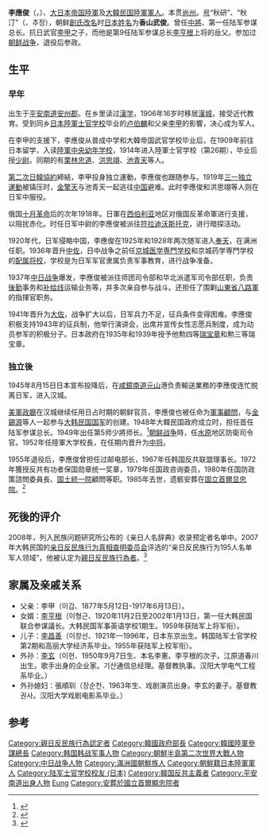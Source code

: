 {{Infobox officeholder
|name         = 李應俊<br />이응준
|birth_date   = 1890年8月12日
|birth_place  = {{KOR-1888}}[[平安南道|平安南道]][[安州市|安州郡]]
|death_date   = {{death date and age|1985|7|8|1890|8|12|df=y}}
|death_place  = {{ROK-1981|short=yes}}[[首爾特別市|首爾特別市]]
|nationality = {{ROK-1981}}
|image        = General Lee Eung-jun 1948.jpg
|caption      = 
|nickname     = 
|allegiance   = 
|branch       = {{Army|Empire of Japan}}<br />{{ROKA}}
|serviceyears = 1914－1945（大日本帝國陸軍）<br />1945－1956（大韓民国陸軍）
|rank         = {{flagicon image|帝國陸軍の階級―肩章―大佐.svg}}[[大佐|大佐]]（[[大日本帝國陸軍|大日本帝國陸軍]]）<br />{{flagicon image|18.SKA-LG.svg}}[[中将|中将]]（[[大韓民國陸軍|大韓民國陸軍]]）
|commands     = 
|battles      = [[朝鲜战争|朝鲜战争]] 
|awards       = 
}}
'''李應俊'''（{{lang-ko|이응준}}，{{bd|1890年|8月12日|1985年|7月8日|catIdx=Lee}}）、[[大日本帝国陸軍|大日本帝国陸軍]]及[[大韓民国陸軍|大韓民国陸軍]][[軍人|軍人]]。本贯[[尚州|尚州]]。[[雅号|号]]“秋研”、“秋汀”（{{Lang|ko|추연}}、추정），朝鲜[[創氏改名|創氏改名]]时[[日本姓名|日本姓名]]为'''香山武俊'''。曾任[[中將|中將]]、第一任陆军参谋总长。抗日武官[[李甲_(朝鲜)|李甲]]之子，而他是第9任陆军参谋总长[[李亨根|李亨根]]上将的岳父。参加过[[朝鲜战争|朝鲜战争]]，退役后参政。

== 生平 ==
=== 早年 ===
出生于[[平安南道|平安南道]][[安州市|安州郡]]。在乡里读过[[漢学|漢学]]，1906年16岁时移居[[漢城|漢城]]，接受近代教育。受到同乡[[日本|日本]][[陸軍士官学校_(日本)|陸軍士官学校]]毕业的[[卢伯麟|卢伯麟]]和父亲[[李甲_(朝鲜)|李甲]]的影響，决心成为军人。

在李甲的支援下，李應俊从普成中学和大韓帝国武官学校毕业后，在1909年前往日本留学，入读[[陸軍幼年学校|陸軍中央幼年学校]]，1914年进入陸軍士官学校（第26期），毕业后授[[少尉|少尉]]。同期的有[[栗林忠道|栗林忠道]]、[[洪思翊|洪思翊]]、[[池青天|池青天]]等人。

[[乙巳條約|第二次日韓協約]]締結，李甲投身独立運動，李應俊也跟随参与。1919年[[三一独立運動|三一独立運動]]被镇压时，[[金擎天|金擎天]]与池青天一起逃往[[中国大陸|中国]]避难。此时李應俊和洪思翊等人则在日军中服役。

俄国[[十月革命|十月革命]]后的次年1918年。日軍在[[西伯利亚|西伯利亚]]地区对俄国反革命軍进行支援，以阻扰赤化。时任日军中尉的李應俊被派往[[符拉迪沃斯托克|符拉迪沃斯托克]]，进行暗探活动。

1920年代，日军侵略中国，李應俊在1925年和1928年两次随军进入[[奉天|奉天]]，在满洲任职。1936年晋升[[中佐|中佐]]，日中战争之前任[[京城医学専門学校|京城医学専門学校]]和京城药学専門学校的[[学校教练|配属将校]]，学校是为日军军官隶属负责军事教育，进行战争准备。

1937年[[中国抗日战争|中日战争]]爆发，李應俊被派往师团司令部和华北派遣军司令部任职，负责[[後勤|後勤]]事务和[[补给线|补给线]]运输业务等，并多次亲自参与战斗。还担任了围剿[[山東省|山東省]][[八路軍|八路軍]]的指揮官职务。

1941年晋升为[[大佐|大佐]]，战争扩大以后，日军兵力不足，征兵条件变得困难。李應俊积极支持1943年的征兵制，他举行演讲会，出席并宣传女性志愿兵制度，成为动员参军的积极分子。日本政府在1935年和1939年授予他勲四等[[瑞宝章|瑞宝章]]和勲三等瑞宝章。

=== 独立後 ===
1945年8月15日日本宣布投降后，在[[咸鏡南道|咸鏡南道]][[元山市|元山]]港负责輸送業務的李應俊连忙脱离日军，进入汉城。

[[美軍政廳|美軍政廳]]在汉城继续任用日占时期的朝鲜官员，李應俊也被任命为[[軍事顧問|軍事顧問]]，与[[金錫源|金錫源]]等人一起参与[[大韩民国国军|大韩民国国军]]的创建。1948年大韓民国政府成立时，担任首任陆军参谋总长。1949年出任第5师少將师长。<ref>{{cite web|url=http://newslibrary.naver.com/viewer/index.nhn?articleId=1950042300329202009&editNo=1&printCount=1&publishDate=1950-04-23&officeId=00032&pageNo=2&printNo=1140&publishType=00020|title=參謀副長에 金大領就任|publisher=경향신문|date=1950-04-23|인용문=<!--국방부에서는 四월二十二일부로 다음과 같은 인사이동을 발표하였다. 陸軍大領 金白一 補 參謀副長代理 陸軍中領 崔慶萬 補 高級副官代理 陸軍小將 李應俊 命 第五師團長 陸軍大領 白善燁 第一師團長 陸軍 大領 劉升烈 命 第三社團長 그런데 참모부장 정일권(丁一權) 준장과 고급부관 황헌친(黃憲親) 대령은 각각 동직을 免하고 미국 제육군학교 파견을 명하여 미국으로 출발하게 되었으며 三사단장 김백일 五사단장 백선엽 第一사단장 유승렬 대령은 각각 동직을 면하고 이상과 같이 이동된 것이라 한다.-->|access-date=2014-04-08|archive-date=2020-04-03|archive-url=https://web.archive.org/web/20200403210246/https://newslibrary.naver.com/viewer/index.nhn?articleId=1950042300329202009&editNo=1&printCount=1&publishDate=1950-04-23&officeId=00032&pageNo=2&printNo=1140&publishType=00020|dead-url=no}}</ref>[[朝鲜战争|朝鲜战争]]時，任[[水原市|水原]]地区防衛司令官。1952年任陸軍大学校長，在任期内晋升为[[中将|中将]]。

1955年退役后，李應俊曾担任过邮电部长，1967年任韩国反共联盟理事长。1972年獲授反共有功者保国勋章统一奖章，1979年任国政咨询委员，1980年任国防政策諮問委員長、[[大韓民国統一部|国土統一院]]顧問等职。1985年去世，遗骸安葬在[[國立首爾顯忠院|国立首爾显忠院]]。<ref>{{cite web
|url=http://www.chammalo.com/serial_read.html?uid=7368&section=section12
|title=죽어서도 차별받는 독립운동가 묘역 - 국립묘지를 바로 잡아야 할 이유
|publisher=방학진 기자 참말로
|date=2007-06-17
|access-date=2014-04-08
|archive-url=https://web.archive.org/web/20180407184022/http://www.chammalo.com/serial_read.html?uid=7368&section=section12
|archive-date=2018-04-07
|dead-url=yes
}}</ref>

== 死後的评介 ==
2008年，列入民族问题研究所公布的《亲日人名辞典》收录预定者名单中。2007年大韩民国的[[亲日反民族行为真相查明委员会|亲日反民族行为真相查明委员会]]评选的“亲日反民族行为195人名单军人领域”，他被认定为[[親日反民族行為者|親日反民族行為者]]。<ref>{{cite web|url=http://www.donga.com/docs/magazine/shin/2006/10/25/200610250500004/200610250500004_1.html
|title=<nowiki>[6·25 50주년 특별연재｜‘잊혀진 전쟁’의 비록<상>] 전쟁은 술로 시작됐다</nowiki>
|publisher=이정훈 기자
|author=신동아
|date=2000-05-01
}}</ref> 

==家属及亲戚关系==
* 父亲：李甲（이갑、1877年5月12日-1917年6月13日）。
* 女婿：[[李亨根|李亨根]]（이형근、1920年11月2日至2002年1月13日，第一任大韩民国联合参谋議长。大韩民国军事英语学校1期生。1959年获陆军上将军衔）。
* 儿子：[[李昌善|李昌善]]（이창선、1921年—1996年，日本东京出生。韩国陆军士官学校第2期和高丽大学经济系毕业。1955年获陆军上校军衔）。
* 外孙：[[李玄_(韩国)|李玄]]（이현、1950年9月7日生、本名李憲。李亨根的次子。江原道春川出生。歌手出身的企业家。기산通信总经理。基督教执事。汉阳大学电气工程系毕业。）
* 外孙媳妇：張順玔（장순천、1963年生、戏剧演员出身。李玄的妻子。基督教권사。汉阳大学戏剧电影系毕业。）

==参考==
{{reflist}}

{{先代次代|[[大韓民国陸軍|大韓民国陸軍]]参謀总長|首任：1948.12.15 - 1949.5.8|―|[[蔡秉德|蔡秉德]]}}
{{先代次代|大韓民国邮电部长官|第7任：1955.9.16 - 1958.9.8|李光|[[郭義榮|郭義榮]]}}

{{DEFAULTSORT:Lee}}
[[Category:親日反民族行為認定者|Category:親日反民族行為認定者]]
[[Category:韓國政府部長|Category:韓國政府部長]]
[[Category:韓國陸軍參謀總長|Category:韓國陸軍參謀總長]]
[[Category:韩国韩战军事人物|Category:韩国韩战军事人物]]
[[Category:朝鮮半島第二次世界大戰人物|Category:朝鮮半島第二次世界大戰人物]]
[[Category:中日战争人物|Category:中日战争人物]]
[[Category:滿洲國朝鮮族人|Category:滿洲國朝鮮族人]]
[[Category:朝鮮籍日本陸軍軍人|Category:朝鮮籍日本陸軍軍人]]
[[Category:陆军士官学校校友_(日本)|Category:陆军士官学校校友 (日本)]]
[[Category:韓国反共主義者|Category:韓国反共主義者]]
[[Category:平安南道出身人物|Category:平安南道出身人物]]
[[Category:李姓|Eung]]
[[Category:安葬於國立首爾顯忠院者|Category:安葬於國立首爾顯忠院者]]